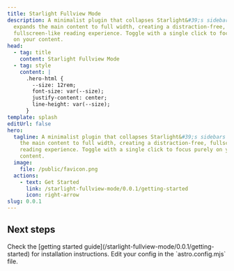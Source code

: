 ```yaml
---
title: Starlight Fullview Mode
description: A minimalist plugin that collapses Starlight&#39;s sidebars and
  expands the main content to full width, creating a distraction-free,
  fullscreen-like reading experience. Toggle with a single click to focus purely
  on your content.
head:
  - tag: title
    content: Starlight Fullview Mode
  - tag: style
    content: |
      .hero-html {
        --size: 12rem;
        font-size: var(--size);
        justify-content: center;
        line-height: var(--size);
      }
template: splash
editUrl: false
hero:
  tagline: A minimalist plugin that collapses Starlight&#39;s sidebars and expands
    the main content to full width, creating a distraction-free, fullscreen-like
    reading experience. Toggle with a single click to focus purely on your
    content.
  image:
    file: /public/favicon.png
  actions:
    - text: Get Started
      link: /starlight-fullview-mode/0.0.1/getting-started
      icon: right-arrow
slug: 0.0.1
---
```



## Next steps

<CardGrid stagger>
  <Card title="Install the plugin" icon="puzzle">
    Check the [getting started guide](/starlight-fullview-mode/0.0.1/getting-started) for installation instructions.
  </Card>

  <Card title="Configure the plugin" icon="setting">
    Edit your config in the `astro.config.mjs` file.
  </Card>
</CardGrid>
